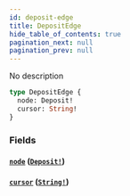 ```yaml
---
id: deposit-edge
title: DepositEdge
hide_table_of_contents: true
pagination_next: null
pagination_prev: null
---
```



No description

```graphql
type DepositEdge {
  node: Deposit!
  cursor: String!
}
```


### Fields

#### [`node`](#) ([`Deposit!`](/docs/testnet/graphql/objects/deposit))




#### [`cursor`](#) ([`String!`](/docs/testnet/graphql/scalars/string))






